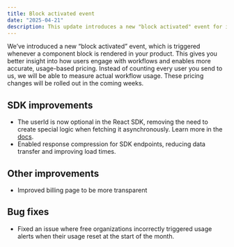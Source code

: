 ```yaml
---
title: Block activated event
date: "2025-04-21"
description: This update introduces a new "block activated" event for improved workflow usage tracking and prepares for upcoming pricing changes based on actual user engagement. It also includes an improved billing page and improvements to the React SDK.
---
```


We’ve introduced a new “block activated” event, which is triggered whenever a component block is rendered in your product. This gives you better insight into how users engage with workflows and enables more accurate, usage-based pricing. Instead of counting every user you send to us, we will be able to measure actual workflow usage. These pricing changes will be rolled out in the coming weeks.

## SDK improvements

- The userId is now optional in the React SDK, removing the need to create special logic when fetching it asynchronously. Learn more in the [docs](/docs/react/reference#flowsprovider).
- Enabled response compression for SDK endpoints, reducing data transfer and improving load times.

## Other improvements

- Improved billing page to be more transparent

## Bug fixes

- Fixed an issue where free organizations incorrectly triggered usage alerts when their usage reset at the start of the month.
